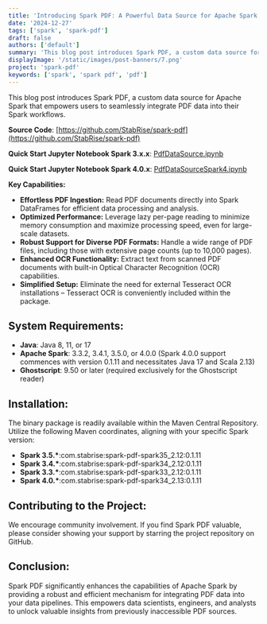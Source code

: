 ```yaml
---
title: 'Introducing Spark PDF: A Powerful Data Source for Apache Spark'
date: '2024-12-27'
tags: ['spark', 'spark-pdf']
draft: false
authors: ['default']
summary: 'This blog post introduces Spark PDF, a custom data source for Apache Spark that empowers users to seamlessly integrate PDF data into their Spark workflows.'
displayImage: '/static/images/post-banners/7.png'
project: 'spark-pdf'
keywords: ['spark', 'spark pdf', 'pdf']
---
```


This blog post introduces Spark PDF, a custom data source for Apache Spark that empowers users to seamlessly integrate PDF data into their Spark workflows.

**Source Code**: [https://github.com/StabRise/spark-pdf](https://github.com/StabRise/spark-pdf)

**Quick Start Jupyter Notebook Spark 3.x.x**: [PdfDataSource.ipynb](https://github.com/StabRise/spark-pdf/blob/main/examples/PdfDataSource.ipynb)

**Quick Start Jupyter Notebook Spark 4.0.x**: [PdfDataSourceSpark4.ipynb](https://github.com/StabRise/spark-pdf/blob/main/examples/PdfDataSourceSpark4.ipynb)

**Key Capabilities:**

- **Effortless PDF Ingestion:** Read PDF documents directly into Spark DataFrames for efficient data processing and analysis.
- **Optimized Performance:** Leverage lazy per-page reading to minimize memory consumption and maximize processing speed, even for large-scale datasets.
- **Robust Support for Diverse PDF Formats:** Handle a wide range of PDF files, including those with extensive page counts (up to 10,000 pages).
- **Enhanced OCR Functionality:** Extract text from scanned PDF documents with built-in Optical Character Recognition (OCR) capabilities.
- **Simplified Setup:** Eliminate the need for external Tesseract OCR installations – Tesseract OCR is conveniently included within the package.

## System Requirements:

- **Java**: Java 8, 11, or 17
- **Apache Spark**: 3.3.2, 3.4.1, 3.5.0, or 4.0.0 (Spark 4.0.0 support commences with version 0.1.11 and necessitates Java 17 and Scala 2.13)
- **Ghostscript**: 9.50 or later (required exclusively for the Ghostscript reader)

## Installation:

The binary package is readily available within the Maven Central Repository. Utilize the following Maven coordinates, aligning with your specific Spark version:

- **Spark 3.5.\***:com.stabrise:spark-pdf-spark35_2.12:0.1.11
- **Spark 3.4.\***:com.stabrise:spark-pdf-spark34_2.12:0.1.11
- **Spark 3.3.\***:com.stabrise:spark-pdf-spark33_2.12:0.1.11
- **Spark 4.0.\***:com.stabrise:spark-pdf-spark34_2.13:0.1.11

## Contributing to the Project:

We encourage community involvement. If you find Spark PDF valuable, please consider showing your support by starring the project repository on GitHub.

## Conclusion:

Spark PDF significantly enhances the capabilities of Apache Spark by providing a robust and efficient mechanism for integrating PDF data into your data pipelines. This empowers data scientists, engineers, and analysts to unlock valuable insights from previously inaccessible PDF sources.
